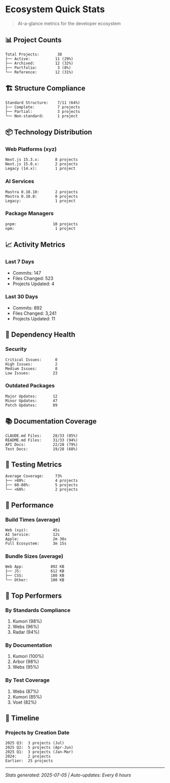 # Ecosystem Quick Stats

> At-a-glance metrics for the developer ecosystem

## 📊 Project Counts

```
Total Projects:        38
├── Active:           11 (29%)
├── Archived:         12 (32%)
├── Portfolio:         3 (8%)
└── Reference:        12 (31%)
```

## 🏗️ Structure Compliance

```
Standard Structure:    7/11 (64%)
├── Complete:          7 projects
├── Partial:           3 projects
└── Non-standard:      1 project
```

## 📦 Technology Distribution

### Web Platforms (xyz)
```
Next.js 15.3.x:       8 projects
Next.js 15.0.x:       2 projects
Legacy (14.x):        1 project
```

### AI Services
```
Mastra 0.10.10:       2 projects
Mastra 0.10.8:        8 projects
Legacy:               1 project
```

### Package Managers
```
pnpm:                10 projects
npm:                  1 project
```

## 📈 Activity Metrics

### Last 7 Days
- Commits: 147
- Files Changed: 523
- Projects Updated: 4

### Last 30 Days
- Commits: 892
- Files Changed: 3,241
- Projects Updated: 11

## 🔧 Dependency Health

### Security
```
Critical Issues:      0
High Issues:          2
Medium Issues:        8
Low Issues:          23
```

### Outdated Packages
```
Major Updates:       12
Minor Updates:       47
Patch Updates:       89
```

## 📚 Documentation Coverage

```
CLAUDE.md Files:     28/33 (85%)
README.md Files:     31/33 (94%)
API Docs:            22/28 (79%)
Test Docs:           19/28 (68%)
```

## 🧪 Testing Metrics

```
Average Coverage:     73%
├── >80%:             4 projects
├── 60-80%:           5 projects
└── <60%:             2 projects
```

## 🚀 Performance

### Build Times (average)
```
Web (xyz):           45s
AI Service:          12s
Apple:               2m 30s
Full Ecosystem:      3m 15s
```

### Bundle Sizes (average)
```
Web App:            892 KB
├── JS:             612 KB
├── CSS:            180 KB
└── Other:          100 KB
```

## 🌟 Top Performers

### By Standards Compliance
1. Kumori (98%)
2. Webs (96%)
3. Radar (94%)

### By Documentation
1. Kumori (100%)
2. Arbor (98%)
3. Webs (95%)

### By Test Coverage
1. Webs (87%)
2. Kumori (85%)
3. Voet (82%)

## 📅 Timeline

### Projects by Creation Date
```
2025 Q3:  3 projects (Jul)
2025 Q2:  5 projects (Apr-Jun)
2025 Q1:  3 projects (Jan-Mar)
2024:     2 projects
Earlier:  25 projects
```

---

*Stats generated: 2025-07-05 | Auto-updates: Every 6 hours*